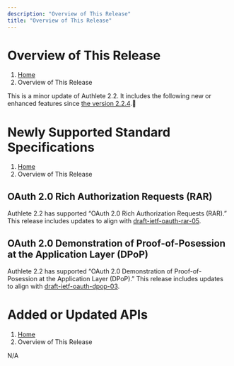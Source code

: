 ```yaml
---
description: "Overview of This Release"
title: "Overview of This Release"
---
```




# Overview of This Release
1. [Home](https://www.authlete.com/)
3. Overview of This Release

This is a minor update of Authlete 2.2. It includes the following new or enhanced features since [the version 2.2.4](../2.2.4).

# Newly Supported Standard Specifications
1. [Home](https://www.authlete.com/)
3. Overview of This Release

## OAuth 2.0 Rich Authorization Requests (RAR)

Authlete 2.2 has supported “OAuth 2.0 Rich Authorization Requests (RAR).”
This release includes updates to align with [draft-ietf-oauth-rar-05](https://datatracker.ietf.org/doc/html/draft-ietf-oauth-rar-05).

## OAuth 2.0 Demonstration of Proof-of-Posession at the Application Layer (DPoP)

Authlete 2.2 has supported “OAuth 2.0 Demonstration of Proof-of-Posession at the Application Layer (DPoP).”
This release includes updates to align with [draft-ietf-oauth-dpop-03](https://datatracker.ietf.org/doc/html/draft-ietf-oauth-dpop-03).

# Added or Updated APIs
1. [Home](https://www.authlete.com/)
3. Overview of This Release

N/A
